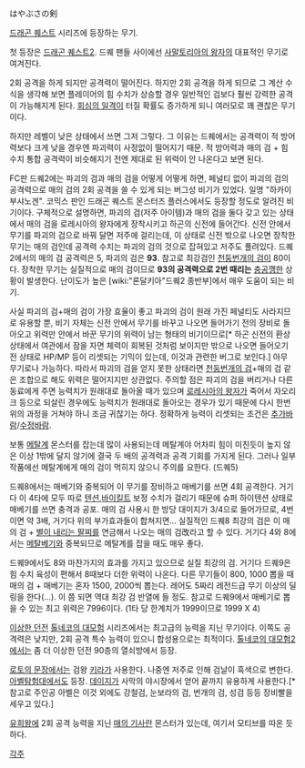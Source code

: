 はやぶさの剣

[[드래곤 퀘스트]] 시리즈에 등장하는 무기.

첫 등장은 [[드래곤 퀘스트2]]. 드퀘 팬들 사이에선 [[사말토리아의 왕자]]의 대표적인 무기로 여겨진다.

2회 공격을 하게 되지만 공격력이 떨어진다. 하지만 2회 공격을 하게 되므로 그 계산 수식을 생각해 보면 플레이어의 힘 수치가 상승할 경우 일반적인 검보다 훨씬 강력한 공격이 가능해지게 된다. [[회심의 일격]]이 터질 확률도 증가하게 되니 여러모로 꽤 괜찮은 무기이다.

하지만 레벨이 낮은 상태에서 쓰면 그저 그렇다. 그 이유는 드퀘에서는 공격력이 적 방어력보다 크게 낮을 경우엔 파괴력이 사정없이 떨어지기 때문. 적 방어력과 매의 검 + 힘 수치 통합 공격력이 비슷해지기 전엔 제대로 된 위력이 안 나온다고 보면 된다.

FC판 드퀘2에는 파괴의 검과 매의 검을 어떻게 어떻게 하면, 페널티 없이 파괴의 검의 공격력으로 매의 검의 2회 공격을 쓸 수 있게 되는 버그성 비기가 있었다. 일명 "하카이부샤노겐". 코믹스 판인 드래곤 퀘스트 몬스터즈 플러스에서도 등장할 정도로 알려진 비기이다. 구체적으로 설명하면, 파괴의 검(저주 아이템)과 매의 검을 둘다 갖고 있는 상태에서 매의 검을 로레시아의 왕자에게 장착시키고 하곤의 신전에 들어간다. 신전 안에서 무기를 파괴의 검으로 바꿔 달면 저주에 걸리는데, 이 상태로 신전 밖으로 나오면 장착한 무기는 매의 검인데 공격력 수치는 파괴의 검의 것으로 잡혀있고 저주도 풀려있다. 드퀘 2에서의 매의 검 공격력은 5, 파괴의 검은 '''93'''. 참고로 최강검인 [[천둥번개의 검]]이 80이다. 장착한 무기는 실질적으로 매의 검이므로 '''93의 공격력으로 2번 때리는''' [[충공깽]]한 상황이 발생한다. 난이도가 높은 [wiki:"론달키아"드퀘2 종반부]에서 매우 도움이 되는 비기. 

사실 파괴의 검+매의 검이 가장 효율이 좋고 파괴의 검이 원래 가진 페널티도 사라지므로 유용할 뿐, 비기 자체는 신전 안에서 무기를 바꾸고 나오면 들어가기 전의 장비로 돌아오고 위력만 안에서 바꾼 무기의 위력이 남는 형태의 비기이므로[* 하곤 신전의 환상 상태에서 여관에서 잠을 자면 체력이 회복된 것처럼 보이지만 밖으로 나오면 들어오기 전 상태로 HP/MP 등이 리셋되는 기믹이 있는데, 이것과 관련한 버그로 보인다.] 아무 무기로나 가능하다. 따라서 파괴의 검을 얻지 못한 상태라면 [[천둥번개의 검]]+매의 검 같은 조합으로 해도 위력은 떨어지지만 상관없다. 주의할 점은 파괴의 검을 버리거나 다른 동료에게 주면 능력치가 원래대로 돌아올 때가 있으며 [[로레시아의 왕자]]가 죽어서 자오리크 등으로 되살린 경우에도 능력치가 원래대로 돌아오는 경우가 있기 때문에 다시 한번 위의 과정을 거쳐야 하니 조금 귀찮기는 하다. 정확하게 능력이 리셋되는 조건은 [[추가바람]]/[[수정바람]].

보통 [[메탈계]] 몬스터를 잡는데 많이 사용되는데 메탈계야 어차피 힘이 미친듯이 높지 않은 이상 1밖에 달지 않기에 결국 두 배의 공격력과 공격 기회를 가지게 된다. 그러나 일부 작품에선 메탈계에게 매의 검이 먹히지 않으니 주의를 요한다. (드퀘5)

드퀘8에서는 매베기와 중복되어 이 무기를 장비하고 매베기를 쓰면 4회 공격한다. 거기다 이 4타에 모두 따로 [[텐션]],[[바이킬트]] 보정 수치가 걸리기 때문에 슈퍼 하이텐션 상태로 매베기를 쓰면 충격과 공포. 매의 검 사용시 한 방당 대미지가 3/4으로 들어가므로, 4번이면 약 3배, 거기다 위의 부가효과들이 합쳐지면... 실질적인 드퀘8 최강의 검은 이 매의 검 + [[별이 내리는 팔찌]]를 연금해서 나오는 매의 검改라고 할 수 있다. 거기다 4와 8에서는 [[메탈베기]]와 중복되므로 메탈계를 잡을 때도 매우 좋다.

드퀘9에서도 8와 마찬가지의 효과를 가지고 있으므로 실질 최강의 검. 거기다 드퀘9은 힘 수치 육성이 편해서 8때보다 더한 위력이 나온다. 다른 무기들이 800, 1000 뽑을 때 매의 검 + 매베기는 혼자 1500, 2000씩 뽑는다. 레어도 5짜리 레전드급 무기 이상의 딜링을 한다(…). 이 쯤 되면 역대 최강 검 반열에 들 정도. 참고로 드퀘9에서 매베기로 뽑을 수 있는 최고 위력은 7996이다. (1타 당 한계치가 1999이므로 1999 X 4)

[[이상한 던전]] [[톨네코의 대모험]] 시리즈에서는 최고급의 능력을 지닌 무기이다. 이쪽도 공격력은 낮지만, 2회 공격 특수 능력이 있으니 합성용으로는 최적이다. [[톨네코의 대모험2]]에서는 좀 더 이상한 던전 90층의 열쇠방에서 등장.

[[로토의 문장]]에서는 검왕 [[키라]]가 사용한다. 나중엔 저주로 인해 검날이 흑색으로 변한다. [[아벨탐험대]]에서도 등장. [[데이지(아벨탐험대)|데이지]]가 사막의 야시장에서 얻어 끝까지 유용하게 사용한다.[* 참고로 주인공 아벨은 이것 외에도 강철검, 눈보라의 검, 번개의 검, 성검 등등 장비빨을 세우고 있다.]

[[유희왕]]에 2회 공격 능력을 지닌 [[매의 기사]]란 몬스터가 있는데, 여기서 모티브를 따온 듯하다.

[[각주]]
